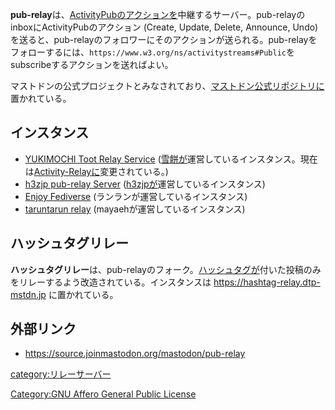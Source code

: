 {{小文字}}
{{Infobox software
| Name                = pub-relay
<!-- | Image               = [[ファイル:Amaroq.jpg|120px|Amaroq]] -->
| Developer           = [https://source.joinmastodon.org/RX14 Chris Hobbs]
| SourceCode          = https://source.joinmastodon.org/mastodon/pub-relay
<!-- | Platform            = iOS -->
| ProgrammingLanguage = Crystal
<!-- | Launch              = 2017年3月17日 -->
<!-- | Kifu                = [https://paypal.me/floofdog PayPal] -->
| License             = [[GNU Affero General Public License]]
<!-- | Web                 = [https://github.com/ReticentJohn/Amaroq/blob/master/README.md GitHub Readme] -->
<!-- | Download            = [https://itunes.apple.com/us/app/amaroq-for-mastodon/id1214116200 AppStore] -->
}}'''pub-relay'''は、[[ActivityPub]]のアクションを中継するサーバー。pub-relayのinboxにActivityPubのアクション (Create, Update, Delete, Announce, Undo) を送ると、pub-relayのフォロワーにそのアクションが送られる。pub-relayをフォローするには、<code><nowiki>https://www.w3.org/ns/activitystreams#Public</nowiki></code>をsubscribeするアクションを送ればよい。

マストドンの公式プロジェクトとみなされており、[[マストドン公式リポジトリ]]に置かれている。

==インスタンス==
* [https://relay.toot.yukimochi.jp/ YUKIMOCHI Toot Relay Service] ([[雪餅]]が運営しているインスタンス。現在は[[Activity-Relay]]に変更されている。)
* [https://pub-relay.hama3.net/ h3zjp pub-relay Server] ([[h3zjp]]が運営しているインスタンス)
* [https://relay.mstdn-jp.site/ Enjoy Fediverse] (ランランが運営しているインスタンス)
* [https://relay.taruntarun.net/ taruntarun relay] (mayaehが運営しているインスタンス)

==ハッシュタグリレー==
'''ハッシュタグリレー'''は、pub-relayのフォーク。[[ハッシュタグ]]が付いた投稿のみをリレーするよう改造されている。インスタンスは https://hashtag-relay.dtp-mstdn.jp に置かれている。

==外部リンク==
* https://source.joinmastodon.org/mastodon/pub-relay

{{DISPLAYTITLE:pub-relay}}
{{DEFAULTSORT:pubrelay}}
[[category:リレーサーバー]]
[[Category:GNU Affero General Public License]]
